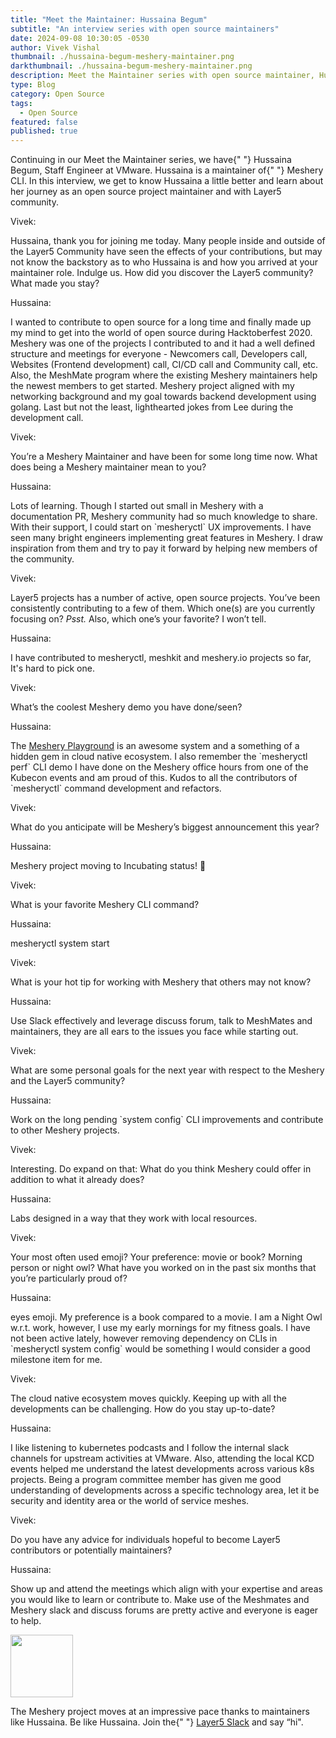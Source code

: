 ```yaml
---
title: "Meet the Maintainer: Hussaina Begum"
subtitle: "An interview series with open source maintainers"
date: 2024-09-08 10:30:05 -0530
author: Vivek Vishal
thumbnail: ./hussaina-begum-meshery-maintainer.png
darkthumbnail: ./hussaina-begum-meshery-maintainer.png
description: Meet the Maintainer series with open source maintainer, Hussaina Begum
type: Blog
category: Open Source
tags:
  - Open Source
featured: false
published: true
---
```



<BlogWrapper>
<MeetTheMaintainer>

<div class="intro">
  <p>
    Continuing in our Meet the Maintainer series, we have{" "}
    <Link to="/community/members/hussaina-begum">Hussaina Begum</Link>, Staff Engineer at VMware. Hussaina
    is a maintainer of{" "}
    <Link to="/cloud-native-management/meshery">Meshery CLI</Link>. In
    this interview, we get to know Hussaina a little better and learn about her
    journey as an open source project maintainer and with Layer5 community.
  </p>
</div>

<div class="interviewer">
  <span>Vivek:</span>
  <p>
    Hussaina, thank you for joining me today. Many people inside and outside of
    the Layer5 Community have seen the effects of your contributions, but may
    not know the backstory as to who Hussaina is and how you arrived at your
    maintainer role. Indulge us. How did you discover the Layer5 community? What
    made you stay?
  </p>
</div>

<div class="interviewee">
  <span>Hussaina:</span>
  <p>
    I wanted to contribute to open source for a long time and finally made up
    my mind to get into the world of open source during Hacktoberfest 2020.
    Meshery was one of the projects I contributed to and it had a well defined
    structure and meetings for everyone - Newcomers call, Developers call,
    Websites (Frontend development) call, CI/CD call and Community call, etc.
    Also, the MeshMate program where the existing Meshery maintainers help the
    newest members to get started. Meshery project aligned with my networking
    background and my goal towards backend development using golang. Last but
    not the least, lighthearted jokes from Lee during the development call.
  </p>
</div>

<div class="interviewer">
  <span>Vivek:</span>
  <p>
    You’re a Meshery Maintainer and have been for some long time now. What does
    being a Meshery maintainer mean to you?
  </p>
</div>

<div class="interviewee">
  <span>Hussaina:</span>
  <p>
    Lots of learning. Though I started out small in Meshery with a
    documentation PR, Meshery community had so much knowledge to share. With
    their support, I could start on `mesheryctl` UX improvements. I have seen many bright engineers implementing great features in Meshery. I draw inspiration from them and try to pay it forward by helping new members of the community.
  </p>
</div>

<div class="interviewer">
  <span>Vivek:</span>
  <p>
    <Link to="/projects">Layer5 projects</Link> has a number of active, open
    source projects. You’ve been consistently contributing to a few of them.
    Which one(s) are you currently focusing on?
    <i>Psst.</i> Also, which one’s your favorite? I won’t tell.
  </p>
</div>

<div class="interviewee">
  <span>Hussaina:</span>
  <p>
    I have contributed to mesheryctl, meshkit and meshery.io projects so far,
    It's hard to pick one.
  </p>
</div>

<div class="interviewer">
  <span>Vivek:</span>
  <p>What’s the coolest Meshery demo you have done/seen?</p>
</div>

<div class="interviewee">
  <span>Hussaina:</span>
  <p>
    The <a href="https://playground.meshery.io">Meshery Playground</a> is an awesome system and a something of a hidden gem in cloud native ecosystem. I also remember the `mesheryctl perf` CLI demo I have done on the Meshery office hours from one of the Kubecon events and am proud of this. Kudos to all the contributors of `mesheryctl` command development and refactors.
  </p>
</div>

<div class="interviewer">
  <span>Vivek:</span>
  <p>
    What do you anticipate will be Meshery’s biggest announcement this year?
  </p>
</div>

<div class="interviewee">
  <span>Hussaina:</span>
  <p>Meshery project moving to Incubating status! 🙂</p>
</div>

<div class="interviewer">
  <span>Vivek:</span>
  <p>What is your favorite Meshery CLI command?</p>
</div>

<div class="interviewee">
  <span>Hussaina:</span>
  <p>mesheryctl system start</p>
</div>

<div class="interviewer">
  <span>Vivek:</span>
  <p>What is your hot tip for working with Meshery that others may not know?</p>
</div>

<div class="interviewee">
  <span>Hussaina:</span>
  <p>
    Use Slack effectively and leverage discuss forum, talk to MeshMates and
    maintainers, they are all ears to the issues you face while starting out.
  </p>
</div>

<div class="interviewer">
  <span>Vivek:</span>
  <p>
    What are some personal goals for the next year with respect to the Meshery
    and the Layer5 community?
  </p>
</div>

<div class="interviewee">
  <span>Hussaina:</span>
  <p>
    Work on the long pending `system config` CLI improvements and contribute to
    other Meshery projects.
  </p>
</div>

<div class="interviewer">
  <span>Vivek:</span>
  <p>
    Interesting. Do expand on that: What do you think Meshery could offer in
    addition to what it already does?
  </p>
</div>

<div class="interviewee">
  <span>Hussaina:</span>
  <p>Labs designed in a way that they work with local resources.</p>
</div>

<div class="interviewer">
  <span>Vivek:</span>
  <p>
    Your most often used emoji? Your preference: movie or book? Morning person
    or night owl? What have you worked on in the past six months that you’re
    particularly proud of?
  </p>
</div>

<div class="interviewee">
  <span>Hussaina:</span>
  <p>
    eyes emoji. My preference is a book compared to a movie. I am a Night Owl
    w.r.t. work, however, I use my early mornings for my fitness goals. I have
    not been active lately, however removing dependency on CLIs in `mesheryctl
    system config` would be something I would consider a good milestone item for
    me.
  </p>
</div>

<div class="interviewer">
  <span>Vivek:</span>
  <p>
    The cloud native ecosystem moves quickly. Keeping up with all the
    developments can be challenging. How do you stay up-to-date?
  </p>
</div>

<div class="interviewee">
  <span>Hussaina:</span>
  <p>
    I like listening to kubernetes podcasts and I follow the internal slack
    channels for upstream activities at VMware. Also, attending the local KCD
    events helped me understand the latest developments across various k8s
    projects. Being a program committee member has given me good understanding
    of developments across a specific technology area, let it be security and
    identity area or the world of service meshes.
  </p>
</div>

<div class="interviewer">
  <span>Vivek:</span>
  <p>
    Do you have any advice for individuals hopeful to become Layer5 contributors
    or potentially maintainers?
  </p>
</div>

<div class="interviewee">
  <span>Hussaina:</span>
  <p>
    Show up and attend the meetings which align with your expertise and areas
    you would like to learn or contribute to. Make use of the Meshmates and
    Meshery slack and discuss forums are pretty active and everyone is eager to
    help.
  </p>
</div>

<div class="note">
  <img src={ForkLift} height="100px" />
  <p>
    The Meshery project moves at an impressive pace thanks to maintainers like
    Hussaina. Be like Hussaina. Join the{" "}
    <a href="https://slack.layer5.io">Layer5 Slack</a> and say “hi".
  </p>
</div>

</MeetTheMaintainer>
</BlogWrapper>
